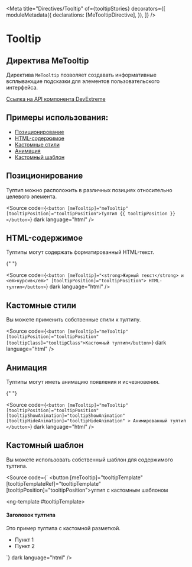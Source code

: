 
<Meta
  title="Directives/Tooltip"
  of={tooltipStories}
  decorators={[
    moduleMetadata({
      declarations: [MeTooltipDirective],
    }),
  ]}
/>

# Tooltip

## Директива MeTooltip

Директива `MeTooltip` позволяет создавать информативные всплывающие подсказки для элементов пользовательского интерфейса.

[Ссылка на API компонента DevExtreme](https://js.devexpress.com/Documentation/ApiReference/UI_Components/dxTooltip/)

<Canvas of={tooltipStories.Basic} />

<Controls of={tooltipStories.Basic} />

## Примеры использования:

- [Позиционирование](#позиционирование)
- [HTML-содержимое](#html-содержимое)
- [Кастомные стили](#кастомные-стили)
- [Анимация](#анимация)
- [Кастомный шаблон](#кастомный-шаблон)

## Позиционирование

Тултип можно расположить в различных позициях относительно целевого элемента.

<Canvas of={tooltipStories.Positioning} />

<Source
  code={`<button [meTooltip]="meTooltip" [tooltipPosition]="tooltipPosition">Тултип {{ tooltipPosition }}</button>`}
  dark
  language="html"
/>

## HTML-содержимое

Тултипы могут содержать форматированный HTML-текст.

<Canvas of={tooltipStories.HTMLContent} />

{" "}

<Source
  code={`<button [meTooltip]="<strong>Жирный текст</strong> и <em>курсив</em>" [tooltipPosition]="tooltipPosition"> HTML-тултип</button>`}
  dark
  language="html"
/>

## Кастомные стили

Вы можете применить собственные стили к тултипу.

<Canvas of={tooltipStories.CustomStyles} />

<Source
  code={`<button [meTooltip]="meTooltip" [tooltipPosition]="tooltipPosition" [tooltipClass]="tooltipClass">Кастомный тултип</button>`}
  dark
  language="html"
/>

## Анимация

Тултипы могут иметь анимацию появления и исчезновения.

<Canvas of={tooltipStories.WithAnimation} />

{" "}

<Source
  code={`
    <button
      [meTooltip]="meTooltip"
      [tooltipPosition]="tooltipPosition"
      [tooltipShowAnimation]="tooltipShowAnimation"
      [tooltipHideAnimation]="tooltipHideAnimation" >
     Анимированный тултип
    </button>
    `}
  dark
  language="html"
/>

## Кастомный шаблон

Вы можете использовать собственный шаблон для содержимого тултипа.

<Canvas of={tooltipStories.CustomTemplate} />

<Source
      code={`
<button [meTooltip]="tooltipTemplate" [tooltipTemplateRef]="tooltipTemplate" [tooltipPosition]="tooltipPosition">ултип с кастомным шаблоном</button>

<ng-template #tooltipTemplate>

   <div>
      <h4>Заголовок тултипа</h4>
      <p>Это пример тултипа с кастомной разметкой.</p>
      <ul>
      <li>Пункт 1</li>
      <li>Пункт 2</li>
      </ul>
    </div>
</ng-template>`}
dark
      language="html"
/>
